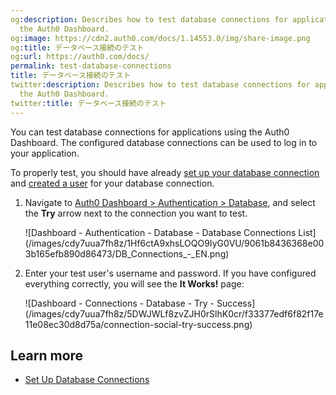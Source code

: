 ```yaml
---
og:description: Describes how to test database connections for applications using
  the Auth0 Dashboard.
og:image: https://cdn2.auth0.com/docs/1.14553.0/img/share-image.png
og:title: データベース接続のテスト
og:url: https://auth0.com/docs/
permalink: test-database-connections
title: データベース接続のテスト
twitter:description: Describes how to test database connections for applications using
  the Auth0 Dashboard.
twitter:title: データベース接続のテスト
---
```


You can test database connections for applications using the <Tooltip tip="Auth0 Dashboard: Auth0's main product to configure your services." cta="View Glossary" href="/docs/glossary?term=Auth0+Dashboard">Auth0 Dashboard</Tooltip>. The configured database connections can be used to log in to your application.

To properly test, you should have already [set up your database connection](/docs/get-started/applications/set-up-database-connections) and [created a user](/docs/manage-users/user-accounts/create-users) for your database connection.

1. Navigate to [Auth0 Dashboard > Authentication > Database](https://manage.auth0.com/#/connections/database), and select the **Try** arrow next to the connection you want to test.

   <Frame>![Dashboard - Authentication - Database - Database Connections List](/images/cdy7uua7fh8z/1Hf6ctA9xhsLOQO9IyG0VU/9061b8436368e003b165efb890d86473/DB_Connections_-_EN.png)</Frame>
2. Enter your test user's username and password. If you have configured everything correctly, you will see the **It Works!** page:

   <Frame>![Dashboard - Connections - Database - Try - Success](/images/cdy7uua7fh8z/5DWJWLf8zvZJH0rSlhK0cr/f33377edf6f82f17e11e08ec30d8d75a/connection-social-try-success.png)</Frame>

## Learn more

* [Set Up Database Connections](/docs/get-started/applications/set-up-database-connections)